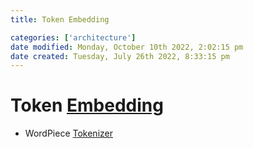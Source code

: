 ```yaml
---
title: Token Embedding

categories: ['architecture']
date modified: Monday, October 10th 2022, 2:02:15 pm
date created: Tuesday, July 26th 2022, 8:33:15 pm
---
```


# Token [Embedding](Embedding.qmd)
- WordPiece [Tokenizer](Tokenizer.qmd)



